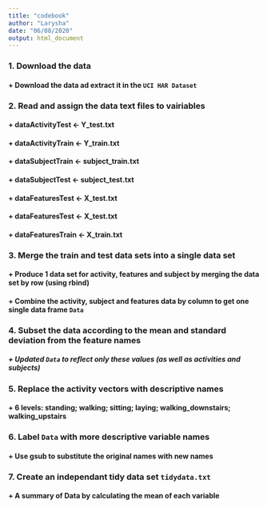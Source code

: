 ---
title: "codebook"
author: "Larysha"
date: "06/08/2020"
output: html_document
---

### 1. Download the data
#### + Download the data ad extract it in the `UCI HAR Dataset`

### 2. Read and assign the data text files to vairiables 
#### + dataActivityTest  <- Y_test.txt
#### + dataActivityTrain <- Y_train.txt
#### + dataSubjectTrain <- subject_train.txt
#### + dataSubjectTest  <- subject_test.txt
#### + dataFeaturesTest  <- X_test.txt
#### + dataFeaturesTest  <- X_test.txt
#### + dataFeaturesTrain <- X_train.txt

### 3. Merge the train and test data sets into a single data set
#### + Produce 1 data set for activity, features and subject by merging the data set by row (using rbind)
#### + Combine the activity, subject and features data by column to get one single data frame `Data`

### 4. Subset the data according to the mean and standard deviation from the feature names 
##### + Updated `Data` to reflect only these values (as well as activities and subjects)

### 5. Replace the activity vectors with descriptive names
#### + 6 levels: standing; walking; sitting; laying; walking_downstairs; walking_upstairs 

### 6. Label `Data` with more descriptive variable names 
#### + Use gsub to substitute the original names with new names

### 7. Create an independant tidy data set `tidydata.txt` 
#### + A summary of Data by calculating the mean of each variable 

